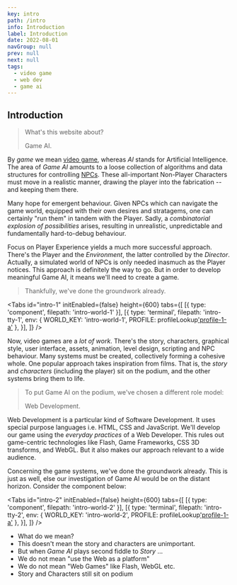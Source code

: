 ```yaml
---
key: intro
path: /intro
info: Introduction
label: Introduction
date: 2022-08-01
navGroup: null
prev: null
next: null
tags:
  - video game
  - web dev
  - game ai
---
```



## Introduction

> What's this website about?
>
> Game AI.

By _game_ we mean [video game](https://en.wikipedia.org/wiki/Video_game),
whereas _AI_ stands for Artificial Intelligence. 
The area of _Game AI_ amounts to a loose collection of algorithms and data structures for controlling [NPCs](https://en.wikipedia.org/wiki/Non-player_character).
These all-important Non-Player Characters must move in a realistic manner,
drawing the player into the fabrication -- and keeping them there.

Many hope for emergent behaviour.
Given NPCs which can navigate the game world, equipped with their own desires and stratagems,
one can certainly "run them" in tandem with the Player.
Sadly, a _combinatorial explosion of possibilities_ arises,
resulting in unrealistic, unpredictable and fundamentally hard-to-debug behaviour.

Focus on Player Experience yields a much more successful approach.
There's the Player and the _Environment_, the latter controlled by the _Director_.
Actually, a simulated world of NPCs is only needed inasmuch as the Player notices.
This approach is definitely the way to go.
But in order to develop meaningful Game AI, it means we'll need to create a game.

> Thankfully, we've done the groundwork already.

<!-- TODO make some animated gifs here -->

<Tabs
  id="intro-1"
  initEnabled={false}
  height={600}
  tabs={[
    [{ type: 'component', filepath: 'intro-world-1' }],
    [{
        type: 'terminal',
        filepath: 'intro-tty-1',
        env: { WORLD_KEY: 'intro-world-1', PROFILE: profileLookup['profile-1-a']() },
    }],
  ]}
/>

Now, video games are a _lot of work_.
There's the story, characters, graphical style, user interface, assets, animation, level design, scripting and NPC behaviour.
Many systems must be created, collectively forming a cohesive whole.
One popular approach takes inspiration from films.
That is, the _story_ and _characters_ (including the player) sit on the podium, and the other systems bring them to life.

> To put Game AI on the podium, we've chosen a different role model:
>
> Web Development.

Web Development is a particular kind of Software Development.
It uses special purpose languages i.e. HTML, CSS and JavaScript.
We'll develop our game using the _everyday practices_ of a Web Developer.
This rules out game-centric technologies like Flash, Game Frameworks, CSS 3D transforms, and WebGL.
But it also makes our approach relevant to a wide audience.

<!-- TODO not just using Web as a platform; we're using it as a dev env too -->

Concerning the game systems, we've done the groundwork already.
This is just as well, else our investigation of Game AI would be on the distant horizon.
Consider the component below:

<Tabs
  id="intro-2"
  initEnabled={false}
  height={600}
  tabs={[
    [{ type: 'component', filepath: 'intro-world-2' }],
    [{
        type: 'terminal',
        filepath: 'intro-tty-2',
        env: { WORLD_KEY: 'intro-world-2', PROFILE: profileLookup['profile-1-a']() },
    }],
  ]}
/>


- What do we mean?
- This doesn't mean the story and characters are unimportant.
- But when _Game AI_ plays second fiddle to _Story_ ...
- We do not mean "use the Web as a platform"
- We do not mean "Web Games" like Flash, WebGL etc.
- Story and Characters still sit on podium


<!-- TODO alignment with web dev -->

<!-- TODO bring Tabs into this early -->